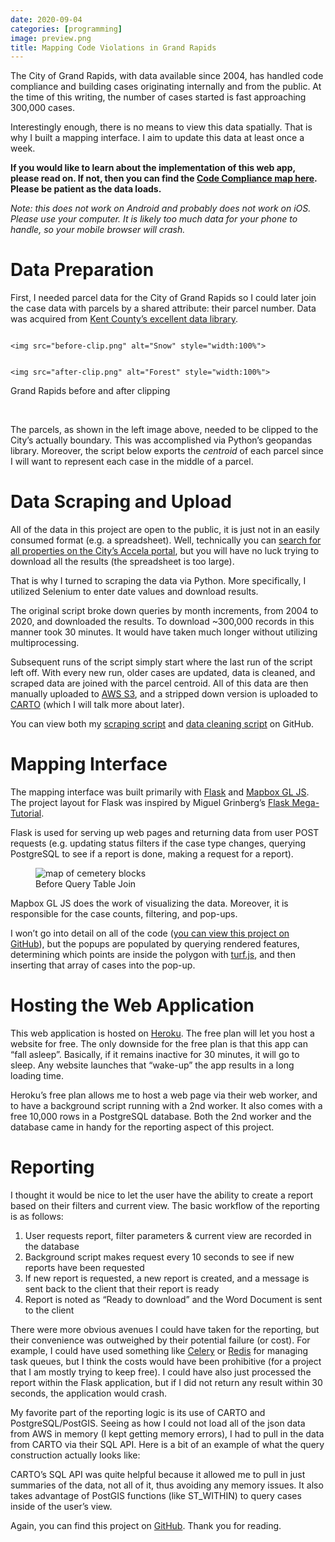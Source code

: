 ```yaml
---
date: 2020-09-04
categories: [programming]
image: preview.png
title: Mapping Code Violations in Grand Rapids
---
```


The City of Grand Rapids, with data available since 2004, has handled code compliance and building cases originating internally and from the public. At the time of this writing, the number of cases started is fast approaching 300,000 cases.

Interestingly enough, there is no means to view this data spatially. That is why I built a mapping interface. I aim to update this data at least once a week.

**If you would like to learn about the implementation of this web app, please read on. If not, then you can find the [Code Compliance map here](https://freestok.herokuapp.com/compliance). Please be patient as the data loads.**

_Note: this does not work on Android and probably does not work on iOS. Please use your computer. It is likely too much data for your phone to handle, so your mobile browser will crash._

Data Preparation
================

First, I needed parcel data for the City of Grand Rapids so I could later join the case data with parcels by a shared attribute: their parcel number. Data was acquired from [Kent County's excellent data library](https://www.accesskent.com/GISLibrary/#Parcels&Streets).

<div class="row full-width-2">
  <div class="column">
    <img src="before-clip.png" alt="Snow" style="width:100%">
  </div>
  <div class="column">
    <img src="after-clip.png" alt="Forest" style="width:100%">
  </div>
</div>
<figcaption>Grand Rapids before and after clipping</figcaption><br> 


The parcels, as shown in the left image above, needed to be clipped to the City's actually boundary. This was accomplished via Python's geopandas library. Moreover, the script below exports the _centroid_ of each parcel since I will want to represent each case in the middle of a parcel.

<script src="https://gist.github.com/freestok/950a9336b182250c6fcc426854c5f7fe.js"></script>

Data Scraping and Upload
========================

All of the data in this project are open to the public, it is just not in an easily consumed format (e.g. a spreadsheet). Well, technically you can [search for all properties on the City's Accela portal](https://inspections.grcity.us/CitizenAccess/Cap/CapHome.aspx?module=Enforcement&TabName=Home), but you will have no luck trying to download all the results (the spreadsheet is too large).

That is why I turned to scraping the data via Python. More specifically, I utilized Selenium to enter date values and download results.

The original script broke down queries by month increments, from 2004 to 2020, and downloaded the results. To download ~300,000 records in this manner took 30 minutes. It would have taken much longer without utilizing multiprocessing.

Subsequent runs of the script simply start where the last run of the script left off. With every new run, older cases are updated, data is cleaned, and scraped data are joined with the parcel centroid. All of this data are then manually uploaded to [AWS S3](https://aws.amazon.com/s3/), and a stripped down version is uploaded to [CARTO](https://carto.com/) (which I will talk more about later).

You can view both my [scraping script](https://gist.github.com/freestok/2caed0778f3552a8804431fa6e0efbdf) and [data cleaning script](https://gist.github.com/freestok/ac4d43f77fca9ec4e88eaa865518c70b) on GitHub.

Mapping Interface
=================

The mapping interface was built primarily with [Flask](https://flask.palletsprojects.com/en/1.0.x/) and [Mapbox GL JS](https://docs.mapbox.com/mapbox-gl-js/api/). The project layout for Flask was inspired by Miguel Grinberg's [Flask Mega-Tutorial](https://blog.miguelgrinberg.com/post/the-flask-mega-tutorial-part-i-hello-world).

Flask is used for serving up web pages and returning data from user POST requests (e.g. updating status filters if the case type changes, querying PostgreSQL to see if a report is done, making a request for a report).

<figure>
  <img src="preview.png" alt="map of cemetery blocks"/>
  <figcaption>Before Query Table Join</figcaption>
</figure>

Mapbox GL JS does the work of visualizing the data. Moreover, it is responsible for the case counts, filtering, and pop-ups.

I won't go into detail on all of the code ([you can view this project on GitHub](https://github.com/freestok/heroku)), but the popups are populated by querying rendered features, determining which points are inside the polygon with [turf.js](https://turfjs.org/), and then inserting that array of cases into the pop-up.

<script src="https://gist.github.com/freestok/ca1b3e040065150f987c0e5b4d44a5c9.js"></script>

Hosting the Web Application
===========================

This web application is hosted on [Heroku](https://www.heroku.com/). The free plan will let you host a website for free. The only downside for the free plan is that this app can "fall asleep". Basically, if it remains inactive for 30 minutes, it will go to sleep. Any website launches that "wake-up" the app results in a long loading time.

Heroku's free plan allows me to host a web page via their web worker, and to have a background script running with a 2nd worker. It also comes with a free 10,000 rows in a PostgreSQL database. Both the 2nd worker and the database came in handy for the reporting aspect of this project.

Reporting
=========

I thought it would be nice to let the user have the ability to create a report based on their filters and current view. The basic workflow of the reporting is as follows:

1.  User requests report, filter parameters & current view are recorded in the database
2.  Background script makes request every 10 seconds to see if new reports have been requested
3.  If new report is requested, a new report is created, and a message is sent back to the client that their report is ready
4.  Report is noted as "Ready to download" and the Word Document is sent to the client

There were more obvious avenues I could have taken for the reporting, but their convenience was outweighed by their potential failure (or cost). For example, I could have used something like [Celery](https://docs.celeryproject.org/en/stable/index.html) or [Redis](https://redis.io/) for managing task queues, but I think the costs would have been prohibitive (for a project that I am mostly trying to keep free). I could have also just processed the report within the Flask application, but if I did not return any result within 30 seconds, the application would crash.

My favorite part of the reporting logic is its use of CARTO and PostgreSQL/PostGIS. Seeing as how I could not load all of the json data from AWS in memory (I kept getting memory errors), I had to pull in the data from CARTO via their SQL API. Here is a bit of an example of what the query construction actually looks like:

<script src="https://gist.github.com/freestok/841932a34162eadee027f5217ff3d61f.js"></script>

CARTO's SQL API was quite helpful because it allowed me to pull in just summaries of the data, not all of it, thus avoiding any memory issues. It also takes advantage of PostGIS functions (like ST\_WITHIN) to query cases inside of the user's view.

Again, you can find this project on [GitHub](https://github.com/freestok/heroku). Thank you for reading.
